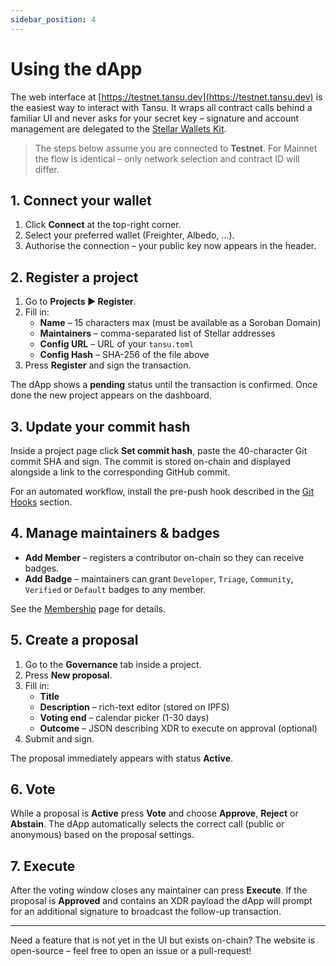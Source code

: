 ```yaml
---
sidebar_position: 4
---
```


# Using the dApp

The web interface at [https://testnet.tansu.dev](https://testnet.tansu.dev) is the easiest way to interact with Tansu. It wraps all contract calls behind a familiar UI and never asks for your secret key – signature and account management are delegated to the [Stellar Wallets Kit](https://github.com/stellar/js-wallets-kit).

> The steps below assume you are connected to **Testnet**. For Mainnet the flow is identical – only network selection and contract ID will differ.

## 1. Connect your wallet

1. Click **Connect** at the top-right corner.
2. Select your preferred wallet (Freighter, Albedo, …).
3. Authorise the connection – your public key now appears in the header.

## 2. Register a project

1. Go to **Projects ▶ Register**.
2. Fill in:
   - **Name** – 15 characters max (must be available as a Soroban Domain)
   - **Maintainers** – comma-separated list of Stellar addresses
   - **Config URL** – URL of your `tansu.toml`
   - **Config Hash** – SHA-256 of the file above
3. Press **Register** and sign the transaction.

The dApp shows a **pending** status until the transaction is confirmed. Once done the new project appears on the dashboard.

## 3. Update your commit hash

Inside a project page click **Set commit hash**, paste the 40-character Git commit SHA and sign. The commit is stored on-chain and displayed alongside a link to the corresponding GitHub commit.

For an automated workflow, install the pre-push hook described in the [Git Hooks](developers/on_chain.mdx#git-hooks) section.

## 4. Manage maintainers & badges

- **Add Member** – registers a contributor on-chain so they can receive badges.
- **Add Badge** – maintainers can grant `Developer`, `Triage`, `Community`, `Verified` or `Default` badges to any member.

See the [Membership](developers/membership.mdx) page for details.

## 5. Create a proposal

1. Go to the **Governance** tab inside a project.
2. Press **New proposal**.
3. Fill in:
   - **Title**
   - **Description** – rich-text editor (stored on IPFS)
   - **Voting end** – calendar picker (1-30 days)
   - **Outcome** – JSON describing XDR to execute on approval (optional)
4. Submit and sign.

The proposal immediately appears with status **Active**.

## 6. Vote

While a proposal is **Active** press **Vote** and choose **Approve**, **Reject** or **Abstain**. The dApp automatically selects the correct call (public or anonymous) based on the proposal settings.

## 7. Execute

After the voting window closes any maintainer can press **Execute**. If the proposal is **Approved** and contains an XDR payload the dApp will prompt for an additional signature to broadcast the follow-up transaction.

---

Need a feature that is not yet in the UI but exists on-chain? The website is open-source – feel free to open an issue or a pull-request!
